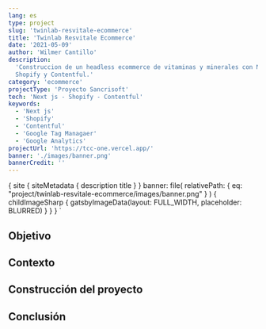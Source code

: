 ```yaml
---
lang: es
type: project
slug: 'twinlab-resvitale-ecommerce'
title: 'Twinlab Resvitale Ecommerce'
date: '2021-05-09'
author: 'Wilmer Cantillo'
description:
  'Construccion de un headless ecommerce de vitaminas y minerales con Next js,
  Shopify y Contentful.'
category: 'ecommerce'
projectType: 'Proyecto Sancrisoft'
tech: 'Next js - Shopify - Contentful'
keywords:
  - 'Next js'
  - 'Shopify'
  - 'Contentful'
  - 'Google Tag Managaer'
  - 'Google Analytics'
projectUrl: 'https://tcc-one.vercel.app/'
banner: './images/banner.png'
bannerCredit: ''
---
```


  {
    site {
      siteMetadata {
        description
        title
      }
    }
    banner: file(
      relativePath: {
        eq: "project/twinlab-resvitale-ecommerce/images/banner.png"
      }
    ) {
      childImageSharp {
        gatsbyImageData(layout: FULL_WIDTH, placeholder: BLURRED)
      }
    }
  }
`

## Objetivo

## Contexto

## Construcción del proyecto

## Conclusión
